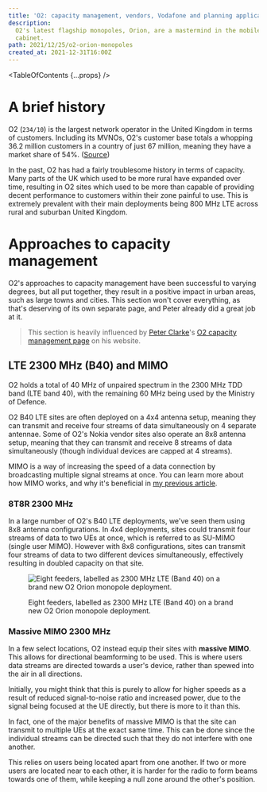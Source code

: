 ```yaml
---
title: 'O2: capacity management, vendors, Vodafone and planning applications'
description:
  O2's latest flagship monopoles, Orion, are a mastermind in the mobile networking world, cramming tonnes of bands into a single streetworks
  cabinet.
path: 2021/12/25/o2-orion-monopoles
created_at: 2021-12-31T16:00Z
---
```



<TableOfContents {...props} />

# A brief history

O2 (<Tooltip text="MCC: 234, MNC: 10"><code>234/10</code></Tooltip>) is the largest network operator in the United Kingdom in terms of customers.
Including its <Tooltip text="Mobile virtual network operators">MVNOs</Tooltip>, O2's customer base totals a whopping 36.2 million customers in a
country of just 67 million, meaning they have a market share of 54%.
([Source](https://news.o2.co.uk/press-release/o2-continues-customer-growth-and-profitability-as-it-supports-uk-through-pandemic))

In the past, O2 has had a fairly troublesome history in terms of capacity. Many parts of the UK which used to be more rural have expanded over
time, resulting in O2 sites which used to be more than capable of providing decent performance to customers within their zone painful to use.
This is extremely prevalent with their main deployments being 800 MHz LTE across rural and suburban United Kingdom.

# Approaches to capacity management

O2's approaches to capacity management have been successful to varying degrees, but all put together, they result in a positive impact in urban
areas, such as large towns and cities. This section won't cover everything, as that's deserving of its own separate page, and Peter already did a
great job at it.

> This section is heavily influenced by [Peter Clarke](https://twitter.com/pedroclarke1)'s
> [O2 capacity management page](https://pedroc.co.uk/content/o2-capacity-approaches) on his website.

## LTE 2300 MHz (B40) and MIMO

O2 holds a total of 40 MHz of unpaired spectrum in the 2300 MHz TDD band (LTE band 40), with the remaining 60 MHz being used by the Ministry of
Defence.

<SpectrumMap
  caption="UK B40 (2300 MHz) spectrum map"
  note="This does not apply to Northern Ireland, where the MoD own the full 100 MHz spectrum allocation."
  data={Band40}
/>

O2 B40 LTE sites are often deployed on a 4x4 antenna setup, meaning they can transmit and receive four streams of data simultaneously on 4
separate antennae. Some of O2's Nokia vendor sites also operate an 8x8 antenna setup, meaning that they can transmit and receive 8 streams of
data simultaneously (though individual devices are capped at 4 streams).

MIMO is a way of increasing the speed of a data connection by broadcasting multiple signal streams at once. You can learn more about how MIMO
works, and why it's beneficial in [my previous article](/blog/2021/12/22/lte-mimo).

### 8T8R 2300 MHz

In a large number of O2's B40 LTE deployments, we've seen them using 8x8 antenna configurations. In 4x4 deployments, sites could transmit four
streams of data to two UEs at once, which is referred to as SU-MIMO (single user MIMO). However with 8x8 configurations, sites can transmit four
streams of data to two different devices simultaneously, effectively resulting in doubled capacity on that site.

<figure>

![Eight feeders, labelled as 2300 MHz LTE (Band 40) on a brand new O2 Orion monopole deployment.](./o2-burgess-hill-orion-feeders-l2600.jpg)

<figcaption>

Eight feeders, labelled as 2300 MHz LTE (Band 40) on a brand new O2 Orion monopole deployment.

</figcaption>
</figure>

### Massive MIMO 2300 MHz

In a few select locations, O2 instead equip their sites with **massive MIMO**. This allows for directional beamforming to be used. This is where
users data streams are directed towards a user's device, rather than spewed into the air in all directions.

Initially, you might think that this is purely to allow for higher speeds as a result of reduced signal-to-noise ratio and increased power, due
to the signal being focused at the UE directly, but there is more to it than this.

In fact, one of the major benefits of massive MIMO is that the site can transmit to multiple UEs at the exact same time. This can be done since
the individual streams can be directed such that they do not interfere with one another.

This relies on users being located apart from one another. If two or more users are located near to each other, it is harder for the radio to
form beams towards one of them, while keeping a null zone around the other's position.

<MassiveMimoDiagram />

<!--
- Kathrein 78211593 https://marketplace.shields-e.com/Product/Details/78211593
  - RET - tilting the antenna
    - no longer motors -- phase control
    - altering the time antennas receive the signal changes the tilt
  - https://en.wikipedia.org/wiki/Beam_tilt
- feeder tag - CAL -> calibration port
  - for beams, esp high TRx levels
- n78 5G 8TRx
  - missing 5G RRUs
- Commscope antennas, rather than typical Huawei https://www.commscope.com/product-type/antennas/base-station-antennas-equipment/base-station-antennas/itemrrzzt4s4-65b-r6/
  - high port config
-->
